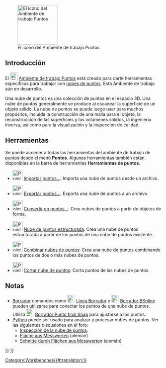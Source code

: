 <languages/>

<div class="mw-translate-fuzzy">
{{Docnav/es
|[[Path_Workbench/es|Ambiente de trabajo Trayectoria]]
|[[Raytracing_Workbench/es|Ambiente de trabajo Trazado de rayos]]
|IconL=Workbench_Path.svg
|IconR=Workbench_Raytracing.svg
}}
</div>

[[Image:Workbench_Points.svg|thumb|128px|El icono del Ambiente de trabajo Puntos]]

{{TOCright}}

<span id="Introduction"></span>
==Introducción==

<div class="mw-translate-fuzzy">
El [[Image:Workbench_Points.svg|24px]] [[Points_Workbench/es|Ambiente de trabajo Puntos]] está creado para darte herramientas específicas para trabajar con [http://en.wikipedia.org/wiki/Point_cloud nubes de puntos]. Está Ambiente de trabajo aún en desarrollo.
</div>

Una nube de puntos es una colección de puntos en el espacio 3D. Una nube de puntos generalmente se produce al escanear la superficie de un objeto sólido. La nube de puntos se puede luego usar para muchos propósitos, incluida la construcción de una malla para el objeto, la reconstrucción de las superficies y los volúmenes sólidos, la ingeniería inversa, así como para la visualización y la inspección de calidad.

<span id="Tools"></span>
==Herramientas==

<div class="mw-translate-fuzzy">
Se puede acceder a todas las herramientas del ambiente de trabajo de puntos desde el menú '''Puntos'''. Algunas herramientas también están disponibles en la barra de herramientas '''Herramientas de puntos'''.
</div>

* [[Image:Points_Import.svg|32px]] [[Points_Import/es|Importar puntos...]]: Importa una nube de puntos desde un archivo.

* [[Image:Points_Export.svg|32px]] [[Points_Export/es|Exportar puntos...]]: Exporta una nube de puntos a un archivo.

* [[Image:Points_Convert.svg|32px]] [[Points_Convert/es|Convertir en puntos...]]: Crea nubes de puntos a partir de objetos de forma.

* [[Image:Points_Structure.svg|32px]] [[Points_Structure/es|Nube de puntos estructurada]]: Crea una nube de puntos estructurada a partir de los puntos de una nube de puntos existente.

* [[Image:Points_Merge.svg|32px]] [[Points_Merge/es|Combinar nubes de puntos]]: Crea una nube de puntos combinando los puntos de dos o más nubes de puntos.

* [[Image:Points_PolyCut.svg|32px]] [[Points_PolyCut/es|Cortar nube de puntos]]: Corta puntos de las nubes de puntos.

<span id="Notes"></span>
==Notas==

<div class="mw-translate-fuzzy">
* [[Draft_Workbench/es|Borrador]] comandos como [[Image:Draft_Line.svg|24px]] [[Draft_Line/es|Linea Borrador]] y [[Image:Draft_BSpline.svg|24px]] [[Draft_BSpline/es|Borrador BSpline]] pueden utilizarse para conectar los puntos de una nube de puntos. Utiliza [[Image:Draft_Snap_Endpoint.svg|24px]] [[Draft_Snap_Endpoint/es|Borrador Punto final Snap]] para ajustarse a los puntos.
* [[Python/es|Python]] puede ser usado para analizar y procesar nubes de puntos. Ver las siguientes discusiones en el foro:
** [http://forum.freecadweb.org/viewtopic.php?f=3&t=16098 Inspección de la nube de puntos].
** [http://forum.freecadweb.org/viewtopic.php?f=13&t=15988 Fläche aus Messwerten] (alemán)
** [http://forum.freecadweb.org/viewtopic.php?f=13&t=16103 Schnitte durch Flächen aus Messwerten] (alemán)
</div>


<div class="mw-translate-fuzzy">
{{Docnav/es
|[[Path_Workbench/es|Ambiente de trabajo Trayectoria]]
|[[Raytracing_Workbench/es|Ambiente de trabajo Trazado de rayos]]
|IconL=Workbench_Path.svg
|IconR=Workbench_Raytracing.svg
}}
</div>

{{Points Tools navi{{#translation:}}}}
{{Userdocnavi{{#translation:}}}}
[[Category:Workbenches{{#translation:}}]]